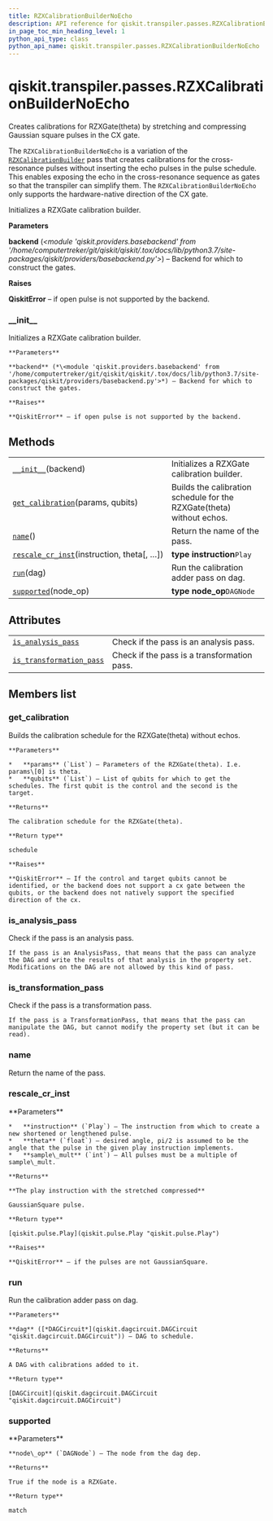 ```yaml
---
title: RZXCalibrationBuilderNoEcho
description: API reference for qiskit.transpiler.passes.RZXCalibrationBuilderNoEcho
in_page_toc_min_heading_level: 1
python_api_type: class
python_api_name: qiskit.transpiler.passes.RZXCalibrationBuilderNoEcho
---
```


# qiskit.transpiler.passes.RZXCalibrationBuilderNoEcho

<Class id="qiskit.transpiler.passes.RZXCalibrationBuilderNoEcho" isDedicatedPage={true} github="https://github.com/qiskit/qiskit/tree/stable/0.18/qiskit/transpiler/passes/scheduling/calibration_creators.py" signature="RZXCalibrationBuilderNoEcho(backend)" modifiers="class">
  Creates calibrations for RZXGate(theta) by stretching and compressing Gaussian square pulses in the CX gate.

  The `RZXCalibrationBuilderNoEcho` is a variation of the [`RZXCalibrationBuilder`](qiskit.transpiler.passes.RZXCalibrationBuilder "qiskit.transpiler.passes.RZXCalibrationBuilder") pass that creates calibrations for the cross-resonance pulses without inserting the echo pulses in the pulse schedule. This enables exposing the echo in the cross-resonance sequence as gates so that the transpiler can simplify them. The `RZXCalibrationBuilderNoEcho` only supports the hardware-native direction of the CX gate.

  Initializes a RZXGate calibration builder.

  **Parameters**

  **backend** (*\<module 'qiskit.providers.basebackend' from '/home/computertreker/git/qiskit/qiskit/.tox/docs/lib/python3.7/site-packages/qiskit/providers/basebackend.py'>*) – Backend for which to construct the gates.

  **Raises**

  **QiskitError** – if open pulse is not supported by the backend.

  ### \_\_init\_\_

  <Function id="qiskit.transpiler.passes.RZXCalibrationBuilderNoEcho.__init__" signature="__init__(backend)">
    Initializes a RZXGate calibration builder.

    **Parameters**

    **backend** (*\<module 'qiskit.providers.basebackend' from '/home/computertreker/git/qiskit/qiskit/.tox/docs/lib/python3.7/site-packages/qiskit/providers/basebackend.py'>*) – Backend for which to construct the gates.

    **Raises**

    **QiskitError** – if open pulse is not supported by the backend.
  </Function>

  ## Methods

  |                                                                                                                                                                                             |                                                                       |
  | ------------------------------------------------------------------------------------------------------------------------------------------------------------------------------------------- | --------------------------------------------------------------------- |
  | [`__init__`](#qiskit.transpiler.passes.RZXCalibrationBuilderNoEcho.__init__ "qiskit.transpiler.passes.RZXCalibrationBuilderNoEcho.__init__")(backend)                                       | Initializes a RZXGate calibration builder.                            |
  | [`get_calibration`](#qiskit.transpiler.passes.RZXCalibrationBuilderNoEcho.get_calibration "qiskit.transpiler.passes.RZXCalibrationBuilderNoEcho.get_calibration")(params, qubits)           | Builds the calibration schedule for the RZXGate(theta) without echos. |
  | [`name`](#qiskit.transpiler.passes.RZXCalibrationBuilderNoEcho.name "qiskit.transpiler.passes.RZXCalibrationBuilderNoEcho.name")()                                                          | Return the name of the pass.                                          |
  | [`rescale_cr_inst`](#qiskit.transpiler.passes.RZXCalibrationBuilderNoEcho.rescale_cr_inst "qiskit.transpiler.passes.RZXCalibrationBuilderNoEcho.rescale_cr_inst")(instruction, theta\[, …]) | **type instruction**`Play`                                            |
  | [`run`](#qiskit.transpiler.passes.RZXCalibrationBuilderNoEcho.run "qiskit.transpiler.passes.RZXCalibrationBuilderNoEcho.run")(dag)                                                          | Run the calibration adder pass on dag.                                |
  | [`supported`](#qiskit.transpiler.passes.RZXCalibrationBuilderNoEcho.supported "qiskit.transpiler.passes.RZXCalibrationBuilderNoEcho.supported")(node\_op)                                   | **type node\_op**`DAGNode`                                            |

  ## Attributes

  |                                                                                                                                                                                        |                                             |
  | -------------------------------------------------------------------------------------------------------------------------------------------------------------------------------------- | ------------------------------------------- |
  | [`is_analysis_pass`](#qiskit.transpiler.passes.RZXCalibrationBuilderNoEcho.is_analysis_pass "qiskit.transpiler.passes.RZXCalibrationBuilderNoEcho.is_analysis_pass")                   | Check if the pass is an analysis pass.      |
  | [`is_transformation_pass`](#qiskit.transpiler.passes.RZXCalibrationBuilderNoEcho.is_transformation_pass "qiskit.transpiler.passes.RZXCalibrationBuilderNoEcho.is_transformation_pass") | Check if the pass is a transformation pass. |

  ## Members list

  ### get\_calibration

  <Function id="qiskit.transpiler.passes.RZXCalibrationBuilderNoEcho.get_calibration" signature="get_calibration(params, qubits)">
    Builds the calibration schedule for the RZXGate(theta) without echos.

    **Parameters**

    *   **params** (`List`) – Parameters of the RZXGate(theta). I.e. params\[0] is theta.
    *   **qubits** (`List`) – List of qubits for which to get the schedules. The first qubit is the control and the second is the target.

    **Returns**

    The calibration schedule for the RZXGate(theta).

    **Return type**

    schedule

    **Raises**

    **QiskitError** – If the control and target qubits cannot be identified, or the backend does not support a cx gate between the qubits, or the backend does not natively support the specified direction of the cx.
  </Function>

  ### is\_analysis\_pass

  <Attribute id="qiskit.transpiler.passes.RZXCalibrationBuilderNoEcho.is_analysis_pass">
    Check if the pass is an analysis pass.

    If the pass is an AnalysisPass, that means that the pass can analyze the DAG and write the results of that analysis in the property set. Modifications on the DAG are not allowed by this kind of pass.
  </Attribute>

  ### is\_transformation\_pass

  <Attribute id="qiskit.transpiler.passes.RZXCalibrationBuilderNoEcho.is_transformation_pass">
    Check if the pass is a transformation pass.

    If the pass is a TransformationPass, that means that the pass can manipulate the DAG, but cannot modify the property set (but it can be read).
  </Attribute>

  ### name

  <Function id="qiskit.transpiler.passes.RZXCalibrationBuilderNoEcho.name" signature="name()">
    Return the name of the pass.
  </Function>

  ### rescale\_cr\_inst

  <Function id="qiskit.transpiler.passes.RZXCalibrationBuilderNoEcho.rescale_cr_inst" signature="rescale_cr_inst(instruction, theta, sample_mult=16)" modifiers="static">
    **Parameters**

    *   **instruction** (`Play`) – The instruction from which to create a new shortened or lengthened pulse.
    *   **theta** (`float`) – desired angle, pi/2 is assumed to be the angle that the pulse in the given play instruction implements.
    *   **sample\_mult** (`int`) – All pulses must be a multiple of sample\_mult.

    **Returns**

    **The play instruction with the stretched compressed**

    GaussianSquare pulse.

    **Return type**

    [qiskit.pulse.Play](qiskit.pulse.Play "qiskit.pulse.Play")

    **Raises**

    **QiskitError** – if the pulses are not GaussianSquare.
  </Function>

  ### run

  <Function id="qiskit.transpiler.passes.RZXCalibrationBuilderNoEcho.run" signature="run(dag)">
    Run the calibration adder pass on dag.

    **Parameters**

    **dag** ([*DAGCircuit*](qiskit.dagcircuit.DAGCircuit "qiskit.dagcircuit.DAGCircuit")) – DAG to schedule.

    **Returns**

    A DAG with calibrations added to it.

    **Return type**

    [DAGCircuit](qiskit.dagcircuit.DAGCircuit "qiskit.dagcircuit.DAGCircuit")
  </Function>

  ### supported

  <Function id="qiskit.transpiler.passes.RZXCalibrationBuilderNoEcho.supported" signature="supported(node_op)">
    **Parameters**

    **node\_op** (`DAGNode`) – The node from the dag dep.

    **Returns**

    True if the node is a RZXGate.

    **Return type**

    match
  </Function>
</Class>

